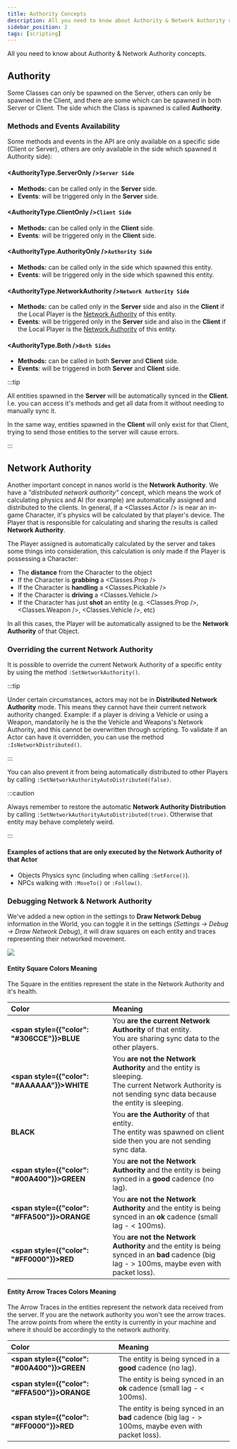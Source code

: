 ```yaml
---
title: Authority Concepts
description: All you need to know about Authority & Network Authority concepts.
sidebar_position: 2
tags: [scripting]
---
```



All you need to know about Authority & Network Authority concepts.


## Authority

Some Classes can only be spawned on the Server, others can only be spawned in the Client, and there are some which can be spawned in both Server or Client. The side which the Class is spawned is called **Authority**.


### Methods and Events Availability

Some methods and events in the API are only available on a specific side \(Client or Server\), others are only available in the side which spawned it Authority side\):

#### <AuthorityType.ServerOnly />**`Server Side`**

- **Methods:** can be called only in the **Server** side.
- **Events**: will be triggered only in the **Server** side.

#### <AuthorityType.ClientOnly />**`Client Side`**

- **Methods:** can be called only in the **Client** side.
- **Events**: will be triggered only in the **Client** side.

#### <AuthorityType.AuthorityOnly />**`Authority Side`**

- **Methods:** can be called only in the side which spawned this entity.
- **Events**: will be triggered only in the side which spawned this entity.

#### <AuthorityType.NetworkAuthority />**`Network Authority Side`**

- **Methods:** can be called only in the **Server** side and also in the **Client** if the Local Player is the [Network Authority](#network-authority) of this entity.
- **Events**: will be triggered only in the **Server** side and also in the **Client** if the Local Player is the [Network Authority](#network-authority) of this entity.

#### <AuthorityType.Both />**`Both Sides`**

- **Methods:** can be called in both **Server** and **Client** side.
- **Events**: will be triggered in both **Server** and **Client** side.


:::tip

All entities spawned in the **Server** will be automatically synced in the **Client**. I.e. you can access it's methods and get all data from it without needing to manually sync it.

In the same way, entities spawned in the **Client** will only exist for that Client, trying to send those entities to the server will cause errors.

:::


## Network Authority

Another important concept in nanos world is the **Network Authority**. We have a _"distributed network authority"_ concept, which means the work of calculating physics and AI (for example) are automatically assigned and distributed to the clients. In general, if a <Classes.Actor /> is near an in-game Character, it's physics will be calculated by that player's device. The Player that is responsible for calculating and sharing the results is called **Network Authority**.

The Player assigned is automatically calculated by the server and takes some things into consideration, this calculation is only made if the Player is possessing a Character:

* The **distance** from the Character to the object
* If the Character is **grabbing** a <Classes.Prop />
* If the Character is **handling** a <Classes.Pickable />
* If the Character is **driving** a <Classes.Vehicle />
* If the Character has just **shot** an entity (e.g. <Classes.Prop />, <Classes.Weapon />, <Classes.Vehicle />, etc)

In all this cases, the Player will be automatically assigned to be the **Network Authority** of that Object.


### Overriding the current Network Authority

It is possible to override the current Network Authority of a specific entity by using the method `:SetNetworkAuthority()`.

:::tip

Under certain circumstances, actors may not be in **Distributed Network Authority** mode. This means they cannot have their current network authority changed. Example: if a player is driving a Vehicle or using a Weapon, mandatorily he is the the Vehicle and Weapons's Network Authority, and this cannot be overwritten through scripting. To validate if an Actor can have it overridden, you can use the method `:IsNetworkDistributed()`.

:::


You can also prevent it from being automatically distributed to other Players by calling `:SetNetworkAuthorityAutoDistributed(false)`.

:::caution

Always remember to restore the automatic **Network Authority Distribution** by calling `:SetNetworkAuthorityAutoDistributed(true)`. Otherwise that entity may behave completely weird.

:::


#### Examples of actions that are only executed by the Network Authority of that Actor

* Objects Physics sync (including when calling `:SetForce()`).
* NPCs walking with `:MoveTo()` or `:Follow()`.


### Debugging Network & Network Authority

We've added a new option in the settings to **Draw Network Debug** information in the World, you can toggle it in the settings (*Settings -> Debug -> Draw Network Debug*), it will draw squares on each entity and traces representing their networked movement.

![](/img/docs/debug-visualizer.webp)


#### Entity Square Colors Meaning

The Square in the entities represent the state in the Network Authority and it's health.

| Color | Meaning |
| :--- | :--- |
| **<span style={{"color": "#306CCE"}}>BLUE</span>** | You **are the current Network Authority** of that entity. <br/>You are sharing sync data to the other players. |
| **<span style={{"color": "#AAAAAA"}}>WHITE</span>** | You **are not the Network Authority** and the entity is sleeping. <br/>The current Network Authority is not sending sync data because the entity is sleeping. |
| **BLACK** | You **are the Authority** of that entity. <br/>The entity was spawned on client side then you are not sending sync data. |
| **<span style={{"color": "#00A400"}}>GREEN</span>** | You **are not the Network Authority** and the entity is being synced in a **good** cadence (no lag). |
| **<span style={{"color": "#FFA500"}}>ORANGE</span>** | You **are not the Network Authority** and the entity is being synced in an **ok** cadence (small lag - < 100ms). |
| **<span style={{"color": "#FF0000"}}>RED</span>** | You **are not the Network Authority** and the entity is being synced in an **bad** cadence (big lag - > 100ms, maybe even with packet loss). |


#### Entity Arrow Traces Colors Meaning

The Arrow Traces in the entities represent the network data received from the server. If you are the network authority you won't see the arrow traces. The arrow points from where the entity is currently in your machine and where it should be accordingly to the network authority.

| Color | Meaning |
| :--- | :--- |
| **<span style={{"color": "#00A400"}}>GREEN</span>** | The entity is being synced in a **good** cadence (no lag). |
| **<span style={{"color": "#FFA500"}}>ORANGE</span>** | The entity is being synced in an **ok** cadence (small lag - < 100ms). |
| **<span style={{"color": "#FF0000"}}>RED</span>** | The entity is being synced in an **bad** cadence (big lag - > 100ms, maybe even with packet loss). |